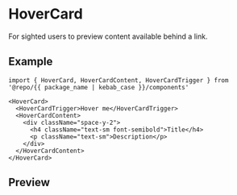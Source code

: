 
<Meta of={Stories} />

# HoverCard

For sighted users to preview content available behind a link.

## Example

```tsx
import { HoverCard, HoverCardContent, HoverCardTrigger } from '@repo/{{ package_name | kebab_case }}/components'

<HoverCard>
  <HoverCardTrigger>Hover me</HoverCardTrigger>
  <HoverCardContent>
    <div className="space-y-2">
      <h4 className="text-sm font-semibold">Title</h4>
      <p className="text-sm">Description</p>
    </div>
  </HoverCardContent>
</HoverCard>
```

## Preview

<Primary />

